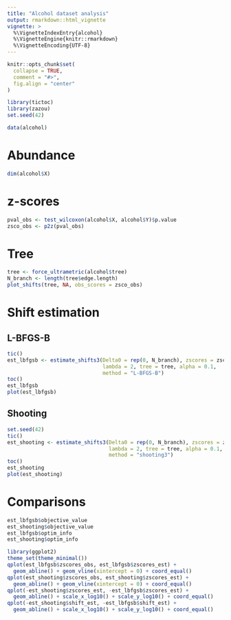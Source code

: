 ```yaml
---
title: "Alcohol dataset analysis"
output: rmarkdown::html_vignette
vignette: >
  %\VignetteIndexEntry{alcohol}
  %\VignetteEngine{knitr::rmarkdown}
  %\VignetteEncoding{UTF-8}
---
```


```r
knitr::opts_chunk$set(
  collapse = TRUE,
  comment = "#>", 
  fig.align = "center"
)
```

```r
library(tictoc)
library(zazou)
set.seed(42)
```


```r
data(alcohol)
```

# Abundance 

```r
dim(alcohol$X)
```


# z-scores

```r
pval_obs <- test_wilcoxon(alcohol$X, alcohol$Y)$p.value
zsco_obs <- p2z(pval_obs)
```

# Tree

```r
tree <- force_ultrametric(alcohol$tree)
N_branch <- length(tree$edge.length)
plot_shifts(tree, NA, obs_scores = zsco_obs)
```

# Shift estimation

## L-BFGS-B


```r
tic()
est_lbfgsb <- estimate_shifts3(Delta0 = rep(0, N_branch), zscores = zsco_obs,
                               lambda = 2, tree = tree, alpha = 0.1,
                               method = "L-BFGS-B")
toc()
est_lbfgsb
plot(est_lbfgsb)
```

## Shooting 

```r
set.seed(42)
tic()
est_shooting <- estimate_shifts3(Delta0 = rep(0, N_branch), zscores = zsco_obs,
                                 lambda = 2, tree = tree, alpha = 0.1,
                                 method = "shooting3")
toc()
est_shooting
plot(est_shooting)
```

# Comparisons


```r
est_lbfgsb$objective_value
est_shooting$objective_value
est_lbfgsb$optim_info
est_shooting$optim_info
```


```r
library(ggplot2)
theme_set(theme_minimal())
qplot(est_lbfgsb$zscores_obs, est_lbfgsb$zscores_est) +
  geom_abline() + geom_vline(xintercept = 0) + coord_equal()
qplot(est_shooting$zscores_obs, est_shooting$zscores_est) +
  geom_abline() + geom_vline(xintercept = 0) + coord_equal()
qplot(-est_shooting$zscores_est, -est_lbfgsb$zscores_est) +
  geom_abline() + scale_x_log10() + scale_y_log10() + coord_equal()
qplot(-est_shooting$shift_est, -est_lbfgsb$shift_est) +
  geom_abline() + scale_x_log10() + scale_y_log10() + coord_equal()
```


